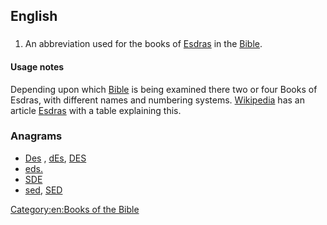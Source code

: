 ==English==

==={{abbreviation}}===
{{en-abbr}}

# {{biblical}} An abbreviation used for the books of [[Esdras]] in the [[Bible]].

====Usage notes====
Depending upon which [[Bible]] is being examined there two or four Books of Esdras, with different names and numbering systems. [[w:Main Page|Wikipedia]] has an article [[w:Esdras|Esdras]] with a table explaining this.

===Anagrams===
* [[Des#English|Des]] , [[dEs#English|dEs]], [[DES#English|DES]]
* [[eds.#English|eds.]]
* [[SDE#English|SDE]]
* [[sed#English|sed]], [[SED#English|SED]]

[[Category:en:Books of the Bible]]